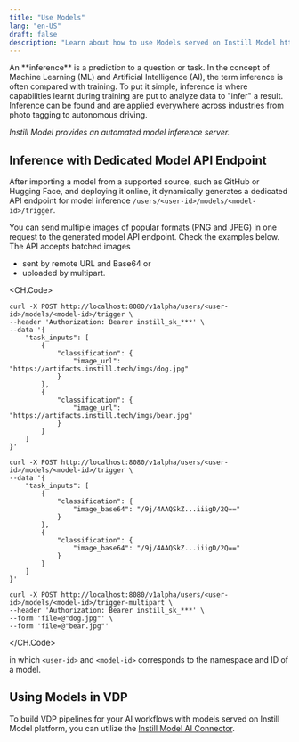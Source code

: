 ```yaml
---
title: "Use Models"
lang: "en-US"
draft: false
description: "Learn about how to use Models served on Instill Model https://github.com/instill-ai/model"
---
```


<InfoBlock type="tip" title="tip">
  An **inference** is a prediction to a question or task. In the concept of
  Machine Learning (ML) and Artificial Intelligence (AI), the term inference is
  often compared with training. To put it simple, inference is where
  capabilities learnt during training are put to analyze data to "infer" a
  result. Inference can be found and are applied everywhere across industries
  from photo tagging to autonomous driving.
</InfoBlock>

_Instill Model provides an automated model inference server._

## Inference with Dedicated Model API Endpoint

After importing a model from a supported source, such as GitHub or Hugging Face, and deploying it online,
it dynamically generates a dedicated API endpoint for model inference `/users/<user-id>/models/<model-id>/trigger`.

You can send multiple images of popular formats (PNG and JPEG) in one request to the generated model API endpoint.
Check the examples below. The API accepts batched images

- sent by remote URL and Base64 or
- uploaded by multipart.

<CH.Code>

```shellscript cURL(url)
curl -X POST http://localhost:8080/v1alpha/users/<user-id>/models/<model-id>/trigger \
--header 'Authorization: Bearer instill_sk_***' \
--data '{
    "task_inputs": [
        {
            "classification": {
                "image_url": "https://artifacts.instill.tech/imgs/dog.jpg"
            }
        },
        {
            "classification": {
                "image_url": "https://artifacts.instill.tech/imgs/bear.jpg"
            }
        }
    ]
}'
```

```shellscript cURL(base64)
curl -X POST http://localhost:8080/v1alpha/users/<user-id>/models/<model-id>/trigger \
--data '{
    "task_inputs": [
        {
            "classification": {
                "image_base64": "/9j/4AAQSkZ...iiigD/2Q=="
            }
        },
        {
            "classification": {
                "image_base64": "/9j/4AAQSkZ...iiigD/2Q=="
            }
        }
    ]
}'
```

```shellscript cURL(multipart)
curl -X POST http://localhost:8080/v1alpha/users/<user-id>/models/<model-id>/trigger-multipart \
--header 'Authorization: Bearer instill_sk_***' \
--form 'file=@"dog.jpg"' \
--form 'file=@"bear.jpg"'
```

</CH.Code>

in which `<user-id>` and `<model-id>` corresponds to the namespace and ID of a model.

## Using Models in VDP

To build VDP pipelines for your AI workflows with models served on Instill Model platform,
you can utilize the [Instill Model AI Connector](../../vdp/ai-connectors/instill-model).
